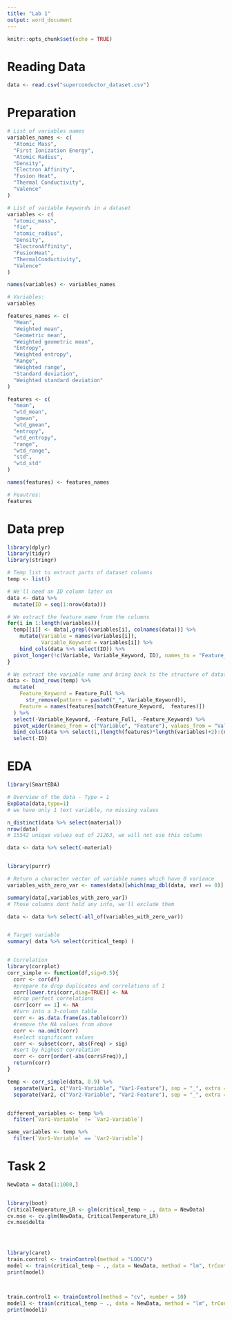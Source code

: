 ```yaml
---
title: "Lab 1"
output: word_document
---
```


```r
knitr::opts_chunk$set(echo = TRUE)
```

# Reading Data
```r
data <- read.csv("superconductor_dataset.csv")
```

# Preparation
```r
# List of variables names
variables_names <- c(
  "Atomic Mass",
  "First Ionization Energy",
  "Atomic Radius",
  "Density",
  "Electron Affinity",
  "Fusion Heat",
  "Thermal Conductivity",
  "Valence"
)

# List of variable keywords in a dataset
variables <- c(
  "atomic_mass",
  "fie",
  "atomic_radius",
  "Density",
  "ElectronAffinity",
  "FusionHeat",
  "ThermalConductivity",
  "Valence"
)

names(variables) <- variables_names

# Variables:
variables

features_names <- c(
  "Mean",
  "Weighted mean",
  "Geometric mean",
  "Weighted geometric mean",
  "Entropy",
  "Weighted entropy",
  "Range",
  "Weighted range",
  "Standard deviation",
  "Weighted standard deviation"
)

features <- c(
  "mean",
  "wtd_mean",
  "gmean",
  "wtd_gmean",
  "entropy",
  "wtd_entropy",
  "range",
  "wtd_range",
  "std",
  "wtd_std"
)

names(features) <- features_names

# Feautres:
features
```

# Data prep
```r
library(dplyr)
library(tidyr)
library(stringr)

# Temp list to extract parts of dataset columns
temp <- list()

# We'll need an ID column later on
data <- data %>% 
  mutate(ID = seq(1:nrow(data)))

# We extract the feature name from the columns
for(i in 1:length(variables)){
  temp[[i]] <- data[,grepl(variables[i], colnames(data))] %>% 
    mutate(Variable = names(variables[i]),
           Variable_Keyword = variables[i]) %>% 
    bind_cols(data %>% select(ID)) %>% 
  pivot_longer(!c(Variable, Variable_Keyword, ID), names_to = "Feature_Full", values_to = "Value")
}

# We extract the variable name and bring back to the structure of dataset
data <- bind_rows(temp) %>% 
  mutate(
    Feature_Keyword = Feature_Full %>%
      str_remove(pattern = paste0("_", Variable_Keyword)),
    Feature = names(features[match(Feature_Keyword,  features)])
  ) %>% 
  select(-Variable_Keyword, -Feature_Full, -Feature_Keyword) %>% 
  pivot_wider(names_from = c("Variable", "Feature"), values_from = "Value") %>% 
  bind_cols(data %>% select(1,(length(features)*length(variables)+2):(ncol(data)-1))) %>% 
  select(-ID)

```

# EDA
```r
library(SmartEDA)

# Overview of the data - Type = 1
ExpData(data,type=1)
# we have only 1 text variable, no missing values

n_distinct(data %>% select(material))
nrow(data)
# 15542 unique values out of 21263, we will not use this column

data <- data %>% select(-material)


library(purrr)

# Return a character vector of variable names which have 0 variance
variables_with_zero_var <- names(data)[which(map_dbl(data, var) == 0)]

summary(data[,variables_with_zero_var])
# Those columns dont hold any info, we'll exclude them

data <- data %>% select(-all_of(variables_with_zero_var))


# Target variable
summary( data %>% select(critical_temp) )


# Correlation
library(corrplot)
corr_simple <- function(df,sig=0.5){
  corr <- cor(df)
  #prepare to drop duplicates and correlations of 1     
  corr[lower.tri(corr,diag=TRUE)] <- NA 
  #drop perfect correlations
  corr[corr == 1] <- NA 
  #turn into a 3-column table
  corr <- as.data.frame(as.table(corr))
  #remove the NA values from above 
  corr <- na.omit(corr) 
  #select significant values  
  corr <- subset(corr, abs(Freq) > sig) 
  #sort by highest correlation
  corr <- corr[order(-abs(corr$Freq)),] 
  return(corr)
}

temp <- corr_simple(data, 0.9) %>% 
  separate(Var1, c("Var1-Variable", "Var1-Feature"), sep = "_", extra = "merge", remove = FALSE) %>% 
  separate(Var2, c("Var2-Variable", "Var2-Feature"), sep = "_", extra = "merge", remove = FALSE)


different_variables <- temp %>% 
  filter(`Var1-Variable` != `Var2-Variable`)

same_variables <- temp %>% 
  filter(`Var1-Variable` == `Var2-Variable`)

```

# Task 2
```r
NewData = data[1:1000,]


library(boot)
CriticalTemperature_LR <- glm(critical_temp ~ ., data = NewData)
cv.mse <- cv.glm(NewData, CriticalTemperature_LR)
cv.mse$delta




library(caret)
train.control <- trainControl(method = "LOOCV")
model <- train(critical_temp ~ ., data = NewData, method = "lm", trControl = train.control)
print(model)



train.control1 <- trainControl(method = "cv", number = 10)
model1 <- train(critical_temp ~ ., data = NewData, method = "lm", trControl = train.control1)
print(model1)


```

